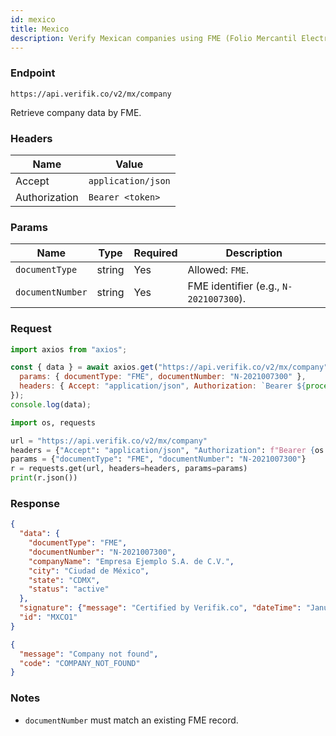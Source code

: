 ```yaml
---
id: mexico
title: Mexico
description: Verify Mexican companies using FME (Folio Mercantil Electrónico)
---
```



### Endpoint

```
https://api.verifik.co/v2/mx/company
```

Retrieve company data by FME.

### Headers

| Name | Value |
| --- | --- |
| Accept | `application/json` |
| Authorization | `Bearer <token>` |

### Params

| Name | Type | Required | Description |
| --- | --- | --- | --- |
| `documentType` | string | Yes | Allowed: `FME`. |
| `documentNumber` | string | Yes | FME identifier (e.g., `N-2021007300`). |

### Request

<Tabs>
  <TabItem value="node" label="Node.js">

```javascript
import axios from "axios";

const { data } = await axios.get("https://api.verifik.co/v2/mx/company", {
  params: { documentType: "FME", documentNumber: "N-2021007300" },
  headers: { Accept: "application/json", Authorization: `Bearer ${process.env.VERIFIK_TOKEN}` },
});
console.log(data);
```

  </TabItem>
  <TabItem value="python" label="Python">

```python
import os, requests

url = "https://api.verifik.co/v2/mx/company"
headers = {"Accept": "application/json", "Authorization": f"Bearer {os.getenv('VERIFIK_TOKEN')}"}
params = {"documentType": "FME", "documentNumber": "N-2021007300"}
r = requests.get(url, headers=headers, params=params)
print(r.json())
```

  </TabItem>
</Tabs>

### Response

<Tabs>
  <TabItem value="200" label="200">

```json
{
  "data": {
    "documentType": "FME",
    "documentNumber": "N-2021007300",
    "companyName": "Empresa Ejemplo S.A. de C.V.",
    "city": "Ciudad de México",
    "state": "CDMX",
    "status": "active"
  },
  "signature": {"message": "Certified by Verifik.co", "dateTime": "January 16, 2024 3:44 PM"},
  "id": "MXCO1"
}
```

  </TabItem>
  <TabItem value="404" label="404">

```json
{
  "message": "Company not found",
  "code": "COMPANY_NOT_FOUND"
}
```

  </TabItem>
</Tabs>

### Notes

- `documentNumber` must match an existing FME record.

